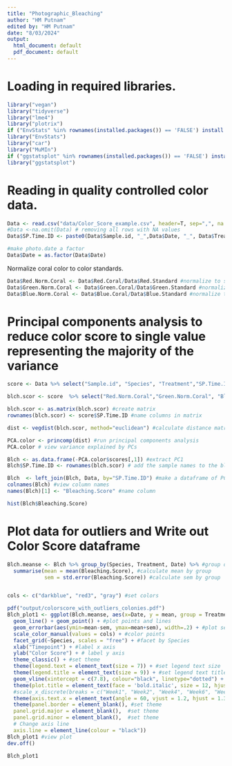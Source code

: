 ---
title: "Photographic_Bleaching"
author: "HM Putnam"
edited by: "HM Putnam"
date: "8/03/2024"
output:
  html_document: default
  pdf_document: default
---

# Loading in required libraries. 
```{r, include=FALSE}
library("vegan")
library("tidyverse")
library("lme4")
library("plotrix")
if ("EnvStats" %in% rownames(installed.packages()) == 'FALSE') install.packages('EnvStats') 
library("EnvStats")
library("car")
library("MuMIn")
if ("ggstatsplot" %in% rownames(installed.packages()) == 'FALSE') install.packages('ggstatsplot') 
library("ggstatsplot")

```

# Reading in quality controlled color data.
```{r}
Data <- read.csv("data/Color_Score_example.csv", header=T, sep=",", na.string="NA") #read in data file
#Data <-na.omit(Data) # removing all rows with NA values
Data$SP.Time.ID <- paste0(Data$Sample.id, "_",Data$Date, "_", Data$Treatment)# generating a grouping factor

#make photo.date a factor
Data$Date = as.factor(Data$Date)

```

Normalize coral color to color standards. 
```{r}
Data$Red.Norm.Coral <- Data$Red.Coral/Data$Red.Standard #normalize to standard
Data$Green.Norm.Coral <- Data$Green.Coral/Data$Green.Standard #normalize to standard
Data$Blue.Norm.Coral <- Data$Blue.Coral/Data$Blue.Standard #normalize to standard
```

# Principal components analysis to reduce color score to single value representing the majority of the variance
```{r}

score <- Data %>% select("Sample.id", "Species", "Treatment","SP.Time.ID", "Tank_Number", "Date",  "Red.Norm.Coral","Green.Norm.Coral", "Blue.Norm.Coral") #select columns from dataframe

blch.scor <- score  %>% select("Red.Norm.Coral","Green.Norm.Coral", "Blue.Norm.Coral") #subset dataframe for score matrix only

blch.scor <- as.matrix(blch.scor) #create matrix
rownames(blch.scor) <- score$SP.Time.ID #name columns in matrix

dist <- vegdist(blch.scor, method="euclidean") #calculate distance matrix of color scores

PCA.color <- princomp(dist) #run principal components analysis
PCA.color # view variance explained by PCs

Blch <- as.data.frame(-PCA.color$scores[,1]) #extract PC1
Blch$SP.Time.ID <- rownames(blch.scor) # add the sample names to the bleahcing score

Blch  <- left_join(Blch, Data, by="SP.Time.ID") #make a dataframe of PC1 and experiment factors
colnames(Blch) #view column names
names(Blch)[1] <- "Bleaching.Score" #name column

hist(Blch$Bleaching.Score)

```

# Plot data for outliers and Write out Color Score dataframe 
```{r}

Blch.meanse <- Blch %>% group_by(Species, Treatment, Date) %>% #group data by factors
  summarise(mean = mean(Bleaching.Score), #calculate mean by group
            sem = std.error(Bleaching.Score)) #calculate sem by group


cols <- c("darkblue", "red3", "gray") #set colors

pdf("output/colorscore_with_outliers_colonies.pdf")
Blch_plot1 <- ggplot(Blch.meanse, aes(x=Date, y = mean, group = Treatment, color = Treatment)) +
  geom_line() + geom_point() + #plot points and lines
  geom_errorbar(aes(ymin=mean-sem, ymax=mean+sem), width=.2) + #plot sem error bars
  scale_color_manual(values = cols) + #color points
  facet_grid(~Species, scales = "free") + #facet by Species
  xlab("Timepoint") + #label x axis
  ylab("Color Score") + # label y axis
  theme_classic() + #set theme
  theme(legend.text = element_text(size = 7)) + #set legend text size
  theme(legend.title = element_text(size = 9)) + #set legend text title size
  geom_vline(xintercept = c(7.8), colour="black", linetype="dotted") + #add vertical line
  theme(plot.title = element_text(face = 'bold.italic', size = 12, hjust = 0)) +  #set font
  #scale_x_discrete(breaks = c("Week1", "Week2", "Week4", "Week6", "Week8", "Week12", "Week16"), labels = c("1 week", "2 week", "4 week", "6 week", "8 week", "12 week", "16 week")) + #set breaks
  theme(axis.text.x = element_text(angle = 60, vjust = 1.2, hjust = 1.3)) + #Set the text angle
  theme(panel.border = element_blank(), #set theme
  panel.grid.major = element_blank(),  #set theme
  panel.grid.minor = element_blank(),  #set theme
  # Change axis line
  axis.line = element_line(colour = "black")) 
Blch_plot1 #view plot
dev.off()

Blch_plot1


```
